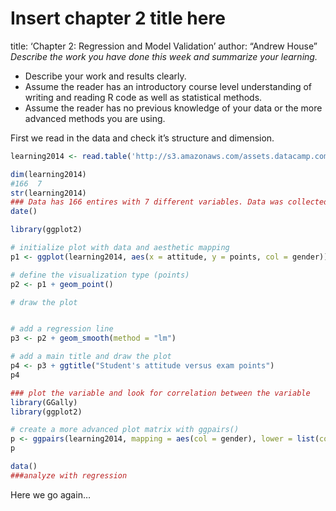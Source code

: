 # Insert chapter 2 title here
title: 'Chapter 2: Regression and Model Validation'
author: "Andrew House"
*Describe the work you have done this week and summarize your learning.*

- Describe your work and results clearly. 
- Assume the reader has an introductory course level understanding of writing and reading R code as well as statistical methods.
- Assume the reader has no previous knowledge of your data or the more advanced methods you are using.

First we read in the data and check it's structure and dimension. 

```r
learning2014 <- read.table('http://s3.amazonaws.com/assets.datacamp.com/production/course_2218/datasets/learning2014.txt', sep= ",", head =T )

dim(learning2014)
#166  7
str(learning2014)
### Data has 166 entires with 7 different variables. Data was collected in 2014-2015. 
date()
```


```r
library(ggplot2)

# initialize plot with data and aesthetic mapping
p1 <- ggplot(learning2014, aes(x = attitude, y = points, col = gender))

# define the visualization type (points)
p2 <- p1 + geom_point()

# draw the plot


# add a regression line
p3 <- p2 + geom_smooth(method = "lm")

# add a main title and draw the plot
p4 <- p3 + ggtitle("Student's attitude versus exam points")
p4
```
```r
### plot the variable and look for correlation between the variable
library(GGally)
library(ggplot2)

# create a more advanced plot matrix with ggpairs()
p <- ggpairs(learning2014, mapping = aes(col = gender), lower = list(combo = wrap("facethist", bins = 20)))
p
```


```r
data()
###analyze with regression 
```

Here we go again...
